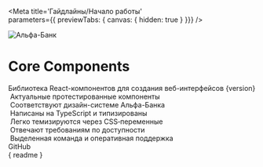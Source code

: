 
<Meta
  title='Гайдлайны/Начало работы'   
  parameters={{ previewTabs: { canvas: { hidden: true } }}}
/>

<div className="lib">
  <div className="lib-header">
    <div className="alfa-logo">
      <img className="alfa-logo__image" src="https://alfabank.st/icons/icon_bank-alfa_xxl_color.svg" alt="Альфа-Банк" />
    </div>
    <h1 className="lib-title">
      <span className="lib-title__line">Core</span>
      <span className="lib-title__line blinking-cursor">Components</span>
    </h1>
    <div className="lib-welcome" />
  </div>

  <div className="lib-desc">
    <span className="lib-desc__about">Библиотека React-компонентов для создания веб-интерфейсов</span>
    <span className="lib-desc__version">{version}</span>
  </div>

  <div className="benefits">
    <div className="benefits-item">
      <img src="./images/lib_1_tested.svg" alt="" />
      <span className="benefits-item__desc">Актуальные протестированные компоненты</span>
    </div>
    <div className="benefits-item">
      <img src="./images/lib_2_approved.svg" alt="" />
      <span className="benefits-item__desc">Соответствуют дизайн-системе Альфа-Банка</span>
    </div>
    <div className="benefits-item">
      <img src="./images/lib_3_typed.svg" alt="" />
      <span className="benefits-item__desc">Написаны на TypeScript и типизированы</span>
    </div>
    <div className="benefits-item">
      <img src="./images/lib_4_themeable.svg" alt="" />
      <span className="benefits-item__desc">Легко темизируются через CSS‑переменные</span>
    </div>
    <div className="benefits-item">
      <img src="./images/lib_5_accessible.svg" alt="" />
      <span className="benefits-item__desc">Отвечают требованиям по доступности</span>
    </div>
    <div className="benefits-item">
      <img src="./images/lib_6_maintained.svg" alt="" />
      <span className="benefits-item__desc">Выделенная команда и оперативная поддержка</span>
    </div>
  </div>

  <div className="github">
    <GitHubButton href="https://github.com/alfa-laboratory/core-components" data-size="large" data-show-count="true" aria-label="Star alfa-laboratory/core-components on GitHub">GitHub</GitHubButton>
  </div>
</div>

<Description>
  { readme }
</Description>
